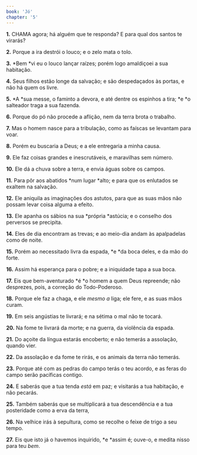 ```yaml
---
book: 'Jó'
chapter: '5'
---
```


**1.** CHAMA agora; há alguém que te responda? E para qual dos santos te virarás?

**2.** Porque a ira destrói o louco; e o zelo mata o tolo.

**3.** *Bem *vi eu o louco lançar raízes; porém logo amaldiçoei a sua habitação.

**4.** Seus filhos estão longe da salvação; e são despedaçados às portas, e não há quem os livre.

**5.** *A *sua messe, o faminto a devora, e até dentre os espinhos a tira; *e *o salteador traga a sua fazenda.

**6.** Porque do pó não procede a aflição, nem da terra brota o trabalho.

**7.** Mas o homem nasce para a tribulação, como as faíscas se levantam para voar.

**8.** Porém eu buscaria a Deus; e a ele entregaria a minha causa.

**9.** Ele faz coisas grandes e inescrutáveis, e maravilhas sem número.

**10.** Ele dá a chuva sobre a terra, e envia águas sobre os campos.

**11.** Para pôr aos abatidos *num lugar *alto; e para que os enlutados se exaltem na salvação.

**12.** Ele aniquila as imaginações dos astutos, para que as suas mãos não possam levar coisa alguma a efeito.

**13.** Ele apanha os sábios na sua *própria *astúcia; e o conselho dos perversos se precipita.

**14.** Eles de dia encontram as trevas; e ao meio-dia andam às apalpadelas como de noite.

**15.** Porém ao necessitado livra da espada, *e *da boca deles, e da mão do forte.

**16.** Assim há esperança para o pobre; e a iniquidade tapa a sua boca.

**17.** Eis que bem-aventurado *é *o homem a quem Deus repreende; não desprezes, pois, a correção do Todo-Poderoso.

**18.** Porque ele faz a chaga, e ele *mesmo a* liga; ele fere, e as suas mãos curam.

**19.** Em seis angústias te livrará; e na sétima o mal não te tocará.

**20.** Na fome te livrará da morte; e na guerra, da violência da espada.

**21.** Do açoite da língua estarás encoberto; e não temerás a assolação, quando vier.

**22.** Da assolação e da fome te rirás, e os animais da terra não temerás.

**23.** Porque até com as pedras do campo terás o teu acordo, e as feras do campo serão pacíficas contigo.

**24.** E saberás que a tua tenda *está* em paz; e visitarás a tua habitação, e não pecarás.

**25.** Também saberás que se multiplicará a tua descendência e a tua posteridade como a erva da terra,

**26.** Na velhice irás à sepultura, como se recolhe o feixe de trigo a seu tempo.

**27.** Eis que isto já o havemos inquirido, *e *assim é; ouve-o, e medita nisso para teu *bem*.